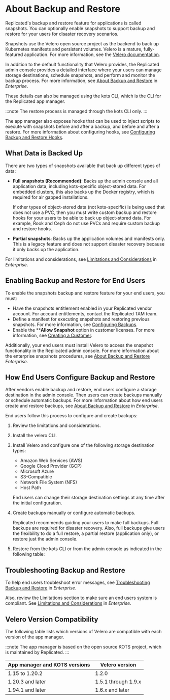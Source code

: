 
# About Backup and Restore

Replicated's backup and restore feature for applications is called snapshots. You can optionally enable snapshots to support backup and restore for your users for disaster recovery scenarios.

Snapshots use the Velero open source project as the backend to back up Kubernetes manifests and persistent volumes. Velero is a mature, fully-featured application. For more information, see the [Velero documentation](https://velero.io/docs/).

In addition to the default functionality that Velero provides, the Replicated admin console provides a detailed interface where your users can manage storage destinations, schedule snapshots, and perform and monitor the backup process. For more information, see [About Backup and Restore](/enterprise/snapshots-understanding) in _Enterprise_.

These details can also be managed using the kots CLI, which is the CLI for the Replicated app manager.

:::note
The restore process is managed through the kots CLI only.
:::

The app manager also exposes hooks that can be used to inject scripts to execute with snapshots before and after a backup, and before and after a restore. For more information about configuring hooks, see [Configuring Backup and Restore Hooks](snapshots-hooks).

## What Data is Backed Up

There are two types of snapshots available that back up different types of data:

* **Full snapshots (Recommended)**: Backs up the admin console and all application data, including kots-specific object-stored data. For embedded clusters, this also backs up the Docker registry, which is required for air gapped installations.

  If other types of object-stored data (not kots-specific) is being used that does not use a PVC, then you must write custom backup and restore hooks for your users to be able to back up object-stored data. For example, Rook and Ceph do not use PVCs and require custom backup and restore hooks.

* **Partial snapshots**: Backs up the application volumes and manifests only. This is a legacy feature and does not support disaster recovery because it only backs up the application.

For limitations and considerations, see [Limitations and Considerations](/enterprise/snapshots-understanding#limitations-and-considerations) in _Enterprise_.

## Enabling Backup and Restore for End Users

To enable the snapshots backup and restore feature for your end users, you must:

- Have the snapshots entitlement enabled in your Replicated vendor account. For account entitlements, contact the Replicated TAM team.
- Define a manifest for executing snapshots and restoring previous snapshots. For more information, see [Configuring Backups](snapshots-configuring-backups).
- Enable the ****Allow Snapshot** option in customer licenses. For more information, see [Creating a Customer](releases-creating-customer).

Additionally, your end users must install Velero to access the snapshot functionality in the Replicated admin console. For more information about the enterprise snapshots procedures, see [About Backup and Restore](/enterprise/snapshots-understanding) _Enterprise_.

## How End Users Configure Backup and Restore

After vendors enable backup and restore, end users configure a storage destination in the admin console. Then users can create backups manually or schedule automatic backups. For more information about how end users create and restore backups, see [About Backup and Restore](/enterprise/snapshots-understanding) in _Enterprise_.

End users follow this process to configure and create backups:

1. Review the limitations and considerations.

1. Install the velero CLI.

1. Install Velero and configure one of the following storage destination types:

    - Amazon Web Services (AWS)
    - Google Cloud Provider (GCP)
    - Microsoft Azure
    - S3-Compatible
    - Network File System (NFS)
    - Host Path

    End users can change their storage destination settings at any time after the initial configuration.

1. Create backups manually or configure automatic backups.

    Replicated recommends guiding your users to make full backups. Full backups are required for disaster recovery. Also, full backups give users the flexibility to do a full restore, a partial restore (application only), or restore just the admin console.

1. Restore from the kots CLI or from the admin console as indicated in the following table:

    <RestoreTable/>

## Troubleshooting Backup and Restore

To help end users troubleshoot error messages, see [Troubleshooting Backup and Restore](/enterprise/snapshots-troubleshooting-backup-restore) in _Enterprise_. 

Also, review the Limitations section to make sure an end users system is compliant. See [Limitations and Considerations](/enterprise/snapshots-understanding#limitations-and-consoderations) in _Enterprise_.

## Velero Version Compatibility

The following table lists which versions of Velero are compatible with each version of the app manager.

:::note
The app manager is based on the open source KOTS project, which is maintained by Replicated.
:::

| App manager and KOTS versions | Velero version |
|------|-------------|
| 1.15 to 1.20.2 | 1.2.0 |
| 1.20.3 and later | 1.5.1 through 1.9.x |
| 1.94.1 and later | 1.6.x and later |